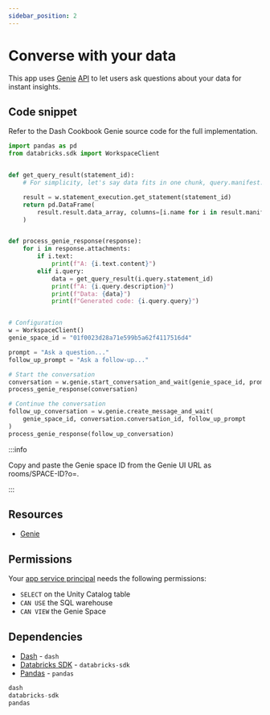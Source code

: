 ```yaml
---
sidebar_position: 2
---
```


# Converse with your data

This app uses [Genie](https://www.databricks.com/product/ai-bi) [API](https://docs.databricks.com/api/workspace/genie) to let users ask questions about your data for instant insights.

## Code snippet

Refer to the Dash Cookbook Genie source code for the full implementation.

```python title="app.py"
import pandas as pd
from databricks.sdk import WorkspaceClient


def get_query_result(statement_id):
    # For simplicity, let's say data fits in one chunk, query.manifest.total_chunk_count = 1

    result = w.statement_execution.get_statement(statement_id)
    return pd.DataFrame(
        result.result.data_array, columns=[i.name for i in result.manifest.schema.columns]
    )


def process_genie_response(response):
    for i in response.attachments:
        if i.text:
            print(f"A: {i.text.content}")
        elif i.query:
            data = get_query_result(i.query.statement_id)
            print(f"A: {i.query.description}")
            print(f"Data: {data}")
            print(f"Generated code: {i.query.query}")


# Configuration
w = WorkspaceClient()
genie_space_id = "01f0023d28a71e599b5a62f4117516d4"

prompt = "Ask a question..."
follow_up_prompt = "Ask a follow-up..."

# Start the conversation
conversation = w.genie.start_conversation_and_wait(genie_space_id, prompt)
process_genie_response(conversation)

# Continue the conversation
follow_up_conversation = w.genie.create_message_and_wait(
    genie_space_id, conversation.conversation_id, follow_up_prompt
)
process_genie_response(follow_up_conversation)
```

:::info

Copy and paste the Genie space ID from the Genie UI URL as rooms/SPACE-ID?o=.

:::

## Resources

- [Genie](https://www.databricks.com/what-aibi-genie)

## Permissions

Your [app service principal](https://docs.databricks.com/aws/en/dev-tools/databricks-apps/#how-does-databricks-apps-manage-authorization) needs the following permissions:

- `SELECT` on the Unity Catalog table
- `CAN USE` the SQL warehouse
- `CAN VIEW` the Genie Space

## Dependencies

- [Dash](https://pypi.org/project/dash/) - `dash`
- [Databricks SDK](https://pypi.org/project/databricks-sdk/) - `databricks-sdk`
- [Pandas](https://pypi.org/project/pandas/) - `pandas`

```python title="requirements.txt"
dash
databricks-sdk
pandas
```
